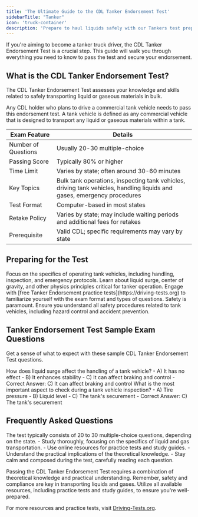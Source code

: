 ```yaml
---
title: 'The Ultimate Guide to the CDL Tanker Endorsement Test'
sidebarTitle: "Tanker"
icon: 'truck-container'
description: 'Prepare to haul liquids safely with our Tankers test preparation guide, focusing on vehicle control and regulations.'
---
```


If you're aiming to become a tanker truck driver, the CDL Tanker Endorsement Test is a crucial step. This guide will walk you through everything you need to know to pass the test and secure your endorsement.

## What is the CDL Tanker Endorsement Test?

The CDL Tanker Endorsement Test assesses your knowledge and skills related to safely transporting liquid or gaseous materials in bulk.

<CardGroup cols={2}>
  <Card title="Who Needs a Tanker Endorsement?" icon="question">
    Any CDL holder who plans to drive a commercial tank vehicle needs to pass this endorsement test.
  </Card>

  <Card title="Tank Vehicle Definition" icon="truck-moving">
    A tank vehicle is defined as any commercial vehicle that is designed to transport any liquid or gaseous materials within a tank.
  </Card>
</CardGroup>

| Exam Feature           | Details                                           |
|------------------------|---------------------------------------------------|
| Number of Questions    | Usually 20-30 multiple-choice                     |
| Passing Score          | Typically 80% or higher                           |
| Time Limit             | Varies by state; often around 30-60 minutes       |
| Key Topics             | Bulk tank operations, inspecting tank vehicles, driving tank vehicles, handling liquids and gases, emergency procedures |
| Test Format            | Computer-based in most states                     |
| Retake Policy          | Varies by state; may include waiting periods and additional fees for retakes |
| Prerequisite           | Valid CDL; specific requirements may vary by state |


## Preparing for the Test

<Steps>
  <Step title="Study Relevant Materials">
    Focus on the specifics of operating tank vehicles, including handling, inspection, and emergency protocols.
  </Step>

  <Step title="Understand the Physics">
    Learn about liquid surge, center of gravity, and other physics principles critical for tanker operation.
  </Step>

  <Step title="Use Practice Tests">
    Engage with [free Tanker Endorsement practice tests](https://driving-tests.org) to familiarize yourself with the exam format and types of questions.
  </Step>

  <Step title="Review Safety Procedures">
    Safety is paramount. Ensure you understand all safety procedures related to tank vehicles, including hazard control and accident prevention.
  </Step>
</Steps>

## Tanker Endorsement Test Sample Exam Questions

Get a sense of what to expect with these sample CDL Tanker Endorsement Test questions.

<AccordionGroup>
  <Accordion title="Question 1: Handling Liquid Surge">
    How does liquid surge affect the handling of a tank vehicle?
    - A) It has no effect
    - B) It enhances stability
    - C) It can affect braking and control
    - Correct Answer: C) It can affect braking and control
  </Accordion>

  <Accordion title="Question 2: Tank Vehicle Inspection">
    What is the most important aspect to check during a tank vehicle inspection?
    - A) Tire pressure
    - B) Liquid level
    - C) The tank's securement
    - Correct Answer: C) The tank's securement
  </Accordion>
</AccordionGroup>

## Frequently Asked Questions

<AccordionGroup>
  <Accordion title="How many questions are on the CDL tanker endorsement test?">
    The test typically consists of 20 to 30 multiple-choice questions, depending on the state.
  </Accordion>

  <Accordion title="Tips for passing the test on the first try">
    - Study thoroughly, focusing on the specifics of liquid and gas transportation.
    - Use online resources for practice tests and study guides.
    - Understand the practical implications of the theoretical knowledge.
    - Stay calm and composed during the test, carefully reading each question.
  </Accordion>
</AccordionGroup>

Passing the CDL Tanker Endorsement Test requires a combination of theoretical knowledge and practical understanding. Remember, safety and compliance are key in transporting liquids and gases. Utilize all available resources, including practice tests and study guides, to ensure you're well-prepared.

For more resources and practice tests, visit [Driving-Tests.org](https://driving-tests.org).
